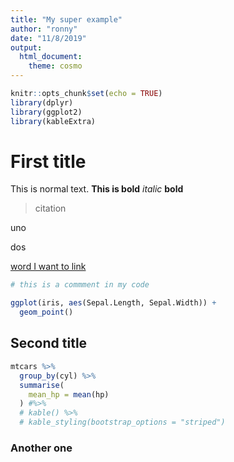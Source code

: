 ```yaml
---
title: "My super example"
author: "ronny"
date: "11/8/2019"
output:
  html_document:
    theme: cosmo
---
```




```r
knitr::opts_chunk$set(echo = TRUE)
library(dplyr)
library(ggplot2)
library(kableExtra)
```

# First title

  This is normal text.
  **This is bold** 
  *italic*
  __bold__
 
 > citation

uno

dos

[word I want to link](https://www.markdownguide.org/cheat-sheet/)

```r
# this is a commment in my code

ggplot(iris, aes(Sepal.Length, Sepal.Width)) +
  geom_point()
```

## Second title
```r
mtcars %>% 
  group_by(cyl) %>% 
  summarise(
    mean_hp = mean(hp)
  ) #%>% 
  # kable() %>%
  # kable_styling(bootstrap_options = "striped")
```

### Another one
```r

```

